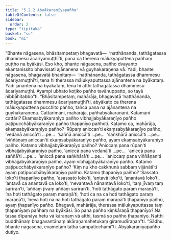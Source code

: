 ```yaml
---
title: "5.2.2 Abyākaraṇīyapañha"
tableOfContents: false
sidebar:
  order: 2
type: "tipitaka"
basket: "su"
book: "mi"
---
```



<DynamicBreadcrumb />

<Division number="131" book="mi">

<Paragraph number="682" book="mi">
“Bhante nāgasena, bhāsitampetaṃ bhagavatā—  ‘natthānanda, tathāgatassa dhammesu ācariyamuṭṭhī’ti, puna ca therena mālukyaputtena pañhaṃ puṭṭho na byākāsi. Eso kho, bhante nāgasena, pañho dvayanto ekantanissito bhavissati ajānanena vā guyhakaraṇena vā. Yadi, bhante nāgasena, bhagavatā bhaṇitaṃ—  ‘natthānanda, tathāgatassa dhammesu ācariyamuṭṭhī’ti, tena hi therassa mālukyaputtassa ajānantena na byākataṃ. Yadi jānantena na byākataṃ, tena hi atthi tathāgatassa dhammesu ācariyamuṭṭhi. Ayampi ubhato koṭiko pañho tavānuppatto, so tayā nibbāhitabbo”ti.
</Paragraph>

<Paragraph number="683" book="mi">
“Bhāsitampetaṃ, mahārāja, bhagavatā ‘natthānanda, tathāgatassa dhammesu ācariyamuṭṭhī’ti, abyākato ca therena mālukyaputtena pucchito pañho, tañca pana na ajānantena na guyhakaraṇena. Cattārimāni, mahārāja, pañhabyākaraṇāni. Katamāni cattāri? Ekaṃsabyākaraṇīyo pañho vibhajjabyākaraṇīyo pañho paṭipucchābyākaraṇīyo pañho ṭhapanīyo pañhoti.
</Paragraph>

<Paragraph number="684" book="mi">
Katamo ca, mahārāja, ekaṃsabyākaraṇīyo pañho? ‘Rūpaṃ aniccan’ti ekaṃsabyākaraṇīyo pañho, ‘vedanā aniccā’ti …pe…  ‘saññā aniccā’ti …pe…  ‘saṅkhārā aniccā’ti …pe…  ‘viññāṇaṃ aniccan’ti ekaṃsabyākaraṇīyo pañho, ayaṃ ekaṃsabyākaraṇīyo pañho.
</Paragraph>

<Paragraph number="685" book="mi">
Katamo vibhajjabyākaraṇīyo pañho? ‘Aniccaṃ pana rūpan’ti vibhajjabyākaraṇīyo pañho, ‘aniccā pana vedanā’ti …pe…  ‘aniccā pana saññā’ti …pe…  ‘aniccā pana saṅkhārā’ti …pe…  ‘aniccaṃ pana viññāṇan’ti vibhajjabyākaraṇīyo pañho, ayaṃ vibhajjabyākaraṇīyo pañho.
</Paragraph>

<Paragraph number="686" book="mi">
Katamo paṭipucchābyākaraṇīyo pañho? ‘Kiṃ nu kho cakkhunā sabbaṃ vijānātī’ti ayaṃ paṭipucchābyākaraṇīyo pañho.
</Paragraph>

<Paragraph number="687" book="mi">
Katamo ṭhapanīyo pañho? ‘Sassato loko’ti ṭhapanīyo pañho, ‘asassato loko’ti, ‘antavā loko’ti, ‘anantavā loko’ti, ‘antavā ca anantavā ca loko’ti, ‘nevantavā nānantavā loko’ti, ‘taṃ jīvaṃ taṃ sarīran’ti, ‘aññaṃ jīvaṃ aññaṃ sarīran’ti, ‘hoti tathāgato paraṃ maraṇā’ti, ‘na hoti tathāgato paraṃ maraṇā’ti, ‘hoti ca na ca hoti tathāgato paraṃ maraṇā’ti, ‘neva hoti na na hoti tathāgato paraṃ maraṇā’ti ṭhapanīyo pañho, ayaṃ ṭhapanīyo pañho.
</Paragraph>

<Paragraph number="688" book="mi">
Bhagavā, mahārāja, therassa mālukyaputtassa taṃ ṭhapanīyaṃ pañhaṃ na byākāsi. So pana pañho kiṃkāraṇā ṭhapanīyo? Na tassa dīpanāya hetu vā kāraṇaṃ vā atthi, tasmā so pañho ṭhapanīyo. Natthi buddhānaṃ bhagavantānaṃ akāraṇamahetukaṃ giramudīraṇan”ti. “Sādhu, bhante nāgasena, evametaṃ tathā sampaṭicchāmī”ti.

</Paragraph>
</Division>

<Paragraph number="689" type="center" book="mi">
Abyākaraṇīyapañho dutiyo.
</Paragraph>
